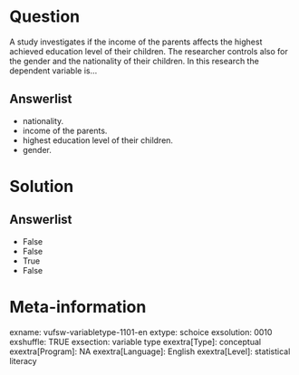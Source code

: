Question
========
A study investigates if the income of the parents affects the highest
achieved education level of their children. The researcher controls also
for the gender and the nationality of their children. In this research
the dependent variable is...

Answerlist
----------
* nationality.
* income of the parents.
* highest education level of their children.
* gender.

Solution
========










Answerlist
----------
* False
* False
* True
* False

Meta-information
================
exname: vufsw-variabletype-1101-en
extype: schoice
exsolution: 0010
exshuffle: TRUE
exsection: variable type
exextra[Type]: conceptual
exextra[Program]: NA
exextra[Language]: English
exextra[Level]: statistical literacy


